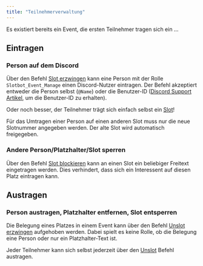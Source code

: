 ```yaml
---
title: "Teilnehmerverwaltung"
---
```


Es existiert bereits ein Event, die ersten Teilnehmer tragen sich ein …

## Eintragen

### Person auf dem Discord

Über den Befehl [Slot erzwingen](/integrationen/discord/bot-befehle/slot-erzwingen) kann eine Person mit der Rolle `Slotbot_Event_Manage` einen Discord-Nutzer eintragen. Der Befehl akzeptiert entweder die Person selbst (`@Name`) oder die Benutzer-ID ([Discord Support Artikel](https://support.discord.com/hc/de/articles/206346498-Wie-finde-ich-meine-Server-ID-), um die Benutzer-ID zu erhalten).

Oder noch besser, der Teilnehmer trägt sich einfach selbst ein [Slot](/integrationen/discord/bot-befehle/slot)!

<Info>
	Für das Umtragen einer Person auf einen anderen Slot muss nur die neue Slotnummer angegeben werden. Der alte Slot
	wird automatisch freigegeben.
</Info>

### Andere Person/Platzhalter/Slot sperren

Über den Befehl [Slot blockieren](/integrationen/discord/bot-befehle/slot-blockieren) kann an einen Slot ein beliebiger Freitext eingetragen werden. Dies verhindert, dass sich ein Interessent auf diesen Platz eintragen kann.

## Austragen

### Person austragen, Platzhalter entfernen, Slot entsperren

Die Belegung eines Platzes in einem Event kann über den Befehl [Unslot erzwingen](/integrationen/discord/bot-befehle/unslot-erzwingen) aufgehoben werden. Dabei spielt es keine Rolle, ob die Belegung eine Person oder nur ein Platzhalter-Text ist.

Jeder Teilnehmer kann sich selbst jederzeit über den [Unslot](/integrationen/discord/bot-befehle/unslot) Befehl austragen.
